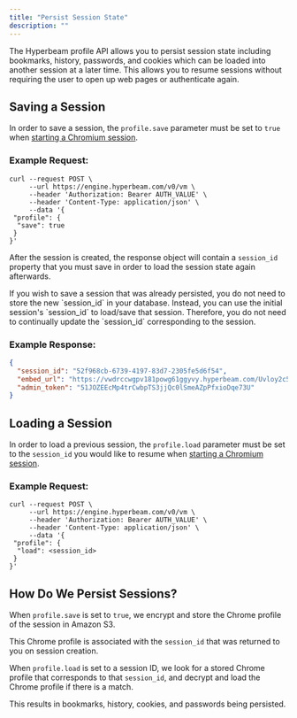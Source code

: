 ```yaml
---
title: "Persist Session State"
description: ""
---
```


The Hyperbeam profile API allows you to persist session state including bookmarks, history,
passwords, and cookies which can be loaded into another session at a later time. This
allows you to resume sessions without requiring the user to open up web pages or
authenticate again.

## Saving a Session

In order to save a session, the `profile.save` parameter must be set to `true` when
[starting a Chromium session](/rest-api/dispatch/start-chromium-session).

### Example Request:

```curl
curl --request POST \
     --url https://engine.hyperbeam.com/v0/vm \
     --header 'Authorization: Bearer AUTH_VALUE' \
     --header 'Content-Type: application/json' \
     --data '{
 "profile": {
  "save": true
 }
}'
```

After the session is created, the response object will contain a `session_id` property that you must save
in order to load the session state again afterwards.

<Info>
  If you wish to save a session that was already persisted, you do not need to
  store the new `session_id` in your database. Instead, you can use the initial
  session's `session_id` to load/save that session. Therefore, you do not need
  to continually update the `session_id` corresponding to the session.
</Info>

### Example Response:

```json
{
  "session_id": "52f968cb-6739-4197-83d7-2305fe5d6f54",
  "embed_url": "https://vwdrccwgpv181powg61ggyvy.hyperbeam.com/Uvloy2c5QZeD1yMF_l1vVA?token=c8iw3SmQglOU0ugfLr3dWY2LalSKI_WOGUldEt8knbw",
  "admin_token": "51JOZEEcMp4trCwbpTS3jjQc0lSmeAZpPfxioDqe73U"
}
```

## Loading a Session

In order to load a previous session, the `profile.load` parameter must be set to the `session_id` you would like to resume
when [starting a Chromium session](/rest-api/dispatch/start-chromium-session).

### Example Request:

```curl
curl --request POST \
     --url https://engine.hyperbeam.com/v0/vm \
     --header 'Authorization: Bearer AUTH_VALUE' \
     --header 'Content-Type: application/json' \
     --data '{
 "profile": {
  "load": <session_id>
 }
}'
```

## How Do We Persist Sessions?

When `profile.save` is set to `true`, we encrypt and store the Chrome profile of the session in Amazon S3.

This Chrome profile is associated with the `session_id` that was returned to you on session creation.

When `profile.load` is set to a session ID, we look for a stored Chrome profile that corresponds to that `session_id`, and decrypt and
load the Chrome profile if there is a match.

This results in bookmarks, history, cookies, and passwords being persisted.
